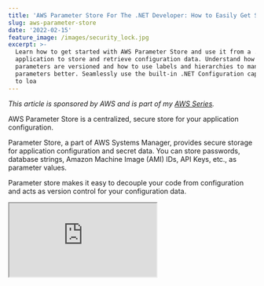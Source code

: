 ```yaml
---
title: 'AWS Parameter Store For The .NET Developer: How to Easily Get Started'
slug: aws-parameter-store
date: '2022-02-15'
feature_image: /images/security_lock.jpg
excerpt: >-
  Learn how to get started with AWS Parameter Store and use it from a .NET
  application to store and retrieve configuration data. Understand how
  parameters are versioned and how to use labels and hierarchies to manage
  parameters better. Seamlessly use the built-in .NET Configuration capabilities
  to loa
---
```

_This article is sponsored by AWS and is part of my [AWS Series](/tag/aws/)._

AWS Parameter Store is a centralized, secure store for your application configuration.

Parameter Store, a part of AWS Systems Manager, provides secure storage for application configuration and secret data. You can store passwords, database strings, Amazon Machine Image (AMI) IDs, API Keys, etc., as parameter values.

Parameter store makes it easy to decouple your code from configuration and acts as version control for your configuration data.

<iframe src="https://www.youtube.com/embed/eRtBIAx7sJc" />

In this post, let's learn how to use AWS Parameter Store when building .NET applications. We will explore some of the common features that are useful when creating .NET applications.

## Getting Started With Parameter Store

To start exploring the Parameter Store features, you need access to an AWS account. I use the [AWS Free Tier](https://aws.amazon.com/free/) to learn and play around with different services.

### Adding Parameter

To add a new parameter in Parameter Store, navigate to _AWS Systems Manager → Parameter Store → Create Parameter._

It prompts a new dialog to enter the parameter name, description, type, and value. You can also configure Advanced properties, which we will skip for now.

![Create a new parameter in Parameter Store](/images/aws-parameter-store-create-parameter.jpg)

We can use this new parameter from our .NET application.

### Using Parameter

To use the parameter from a .NET application, we need to add the [AWSSDK.SimpleSystemsManagement](https://www.nuget.org/packages/AWSSDK.SimpleSystemsManagement/) Nuget package. The `AmazonSimpleSystemsManagementClient` from the package connects to the Parameter Store.

The below code uses `BasicCredentials` to connect and authenticate with the AWS account.

```csharp
var credentials = new BasicAWSCredentials("<ACCESS_KEY>", "<SECRET>");
var client = new AmazonSimpleSystemsManagementClient(
            credentials, RegionEndpoint.APSoutheast2);

var request = new GetParameterRequest()
{
    Name = "weather-forecast-count"
};
var result = await client.GetParameterAsync(request);

```

The `GetParameterAsync` method retrieves the parameter from the store.

### IAM Policies

The credentials (Access Key and Secret) must have access to the Parameter store. We can create a new user under IAM and assign it the relevant policies.

The [below policy](https://docs.aws.amazon.com/systems-manager/latest/userguide/sysman-paramstore-access.html) provides access to all parameters that start with ‘_weather-_’ under the specified account number.

```csharp
{
    "Version": "2012-10-17",
    "Statement": [
        {
            "Effect": "Allow",
            "Action": [
                "ssm:PutParameter",
                "ssm:DeleteParameter",
                "ssm:GetParameterHistory",
                "ssm:GetParametersByPath",
                "ssm:GetParameters",
                "ssm:GetParameter",
                "ssm:DeleteParameters"
            ],
            "Resource": "arn:aws:ssm:ap-southeast-2:<ACCOUNT NUMBER>:parameter/weather-*"
        },
        {
            "Effect": "Allow",
            "Action": "",
            "Resource": "*"
        }
    ]
}

```

Use the _AccessKey_ and _Secret_ for the new user account to connect to the Parameter Store. If you run the code, you can get back the parameter value of 5 and use it from the application.

## Parameter Types

Parameter Store supports three types of parameters.

-   **String →** Any block of text
-   **StringList →** comma-separated list of values (e.g., Cities → _Brisbane, Trivandrum, Sydney_)
-   **SecureString →** any sensitive data that needs to be stored. The value is automatically encrypted using an [AWS KMS Key](https://aws.amazon.com/kms/). You can select a specific KMS key or use the default auto-created one.

![SecureString Parameter Store Type uses KMS to encrypt the value](/images/aws-parameter-store-parameter-types.jpg)

When using a parameter store variable of type SecureString, make sure to set the `WithDecryption` property on the `GetParameterRequest` instance to true to decrypt the parameter value automatically.

```csharp
var request = new GetParameterRequest()
{
    Name = "weather-forecast-apiKey",
    WithDecryption = true,
};

```

## Versions & Labels & Hierarchies

Parameter Store supports versioning, assigning specific labels (friendly name identifiers) to parameters. It also helps organizing the values in hierarchies instead of a flat list. Let’s explore each one of these.

**Versions**

Every time a parameter value is updated, it creates a new version and saves the old one as part of the history. By default, when asking for the value by specifying only the name, it will return the latest version.

Below are 3 version histories of the `weather-forecast-count` property.

![A new version is created any time a parameter is updated.](/images/aws-parameter-store-parameter-version.jpg)

To get a specific version from the parameter store, we need to append “:version number” along with the parameter name. The below will return the first version of the parameter, where the value is 5 in this case.

```csharp
var request = new GetParameterRequest()
{
    Name = $"weather-forecast-count:1",
    WithDecryption = true,
};

```

**Labels**

Working with version numbers can be confusing if you want to tag versions to specific environments, regions or other groups of your choice. Labels solve this problem since they give a user-defined alias for the different versions. Labels make it easier to manage different versions of the parameter.

![Assign label to a version of the store varaible](/images/aws-parameter-store-parameter-labels.jpg)

Version 3 of the variable `weather-forecast-count` is assigned the label _prod._ Very similar to versions, use the label name instead of the version number as part of the request to retrieve the value.

```csharp
var request = new GetParameterRequest()
{
    Name = $"weather-forecast-count:prod",
    WithDecryption = true,
};

```

**Hierarchies**

Using parameter hierarchies helps better manage parameters. It enables to quickly group parameters based on different hierarchies like _Environment, Application, Server Type_, etc.

_A hierarchy is a parameter name that includes the path separated by forward slashes (/)._

For e.g. If we want to separate out the parameters for _weather-forecast_ app for different environments we could use - _/test/weather-forecast/count_ and _/prod/weather-forecast/count._ The two parameters can hold different values as required for the environment.

To see all the values for a specific hierarchy, you can use the `GetParametersByPathAsync` and pass it `GetParametersByPathRequest`.

```csharp
var allParameters = await client.GetParametersByPathAsync(new GetParametersByPathRequest()
{
    Path = "/test/weather-forecast"
});

```

For this to work, make sure the User has the appropriate IAM policies to access all the parameters in that hierarchy. Typically you would have different users for each environment and give access only to relevant parameters in that environment.

## Don’t Reinvent Configuration!

We’ve been using the `AmazonSimpleSystemsManagementClient` class to retrieve the configuration values from the Parameter Store. We could inject this in, wrap around another layer or interface, etc., but our application is still tightly coupled with Parameter Store for its configuration.

To run the application in any environment (local dev, test, prod) needs a Parameter Store set up and populated with the appropriate keys. It also becomes a problem when we have to run tests and control some of these configuration values.

.NET has built-in Configuration capabilities, which most likely you would have used already - If you have used app settings file, environment variables, etc.

<iframe src="https://www.youtube.com/embed/5GlgHV_12-k" />

AWS Parameter Store can be added as a [Configuration Provider](https://docs.microsoft.com/en-us/dotnet/core/extensions/configuration-providers?WT.mc_id=AZ-MVP-5003875) at application Startup. We need to add the Nuget package, [Amazon.Extensions.Configuration.SystemsManager](https://www.nuget.org/packages/Amazon.Extensions.Configuration.SystemsManager/). Using this package, add a new Configuration Provider as below.

```csharp
builder.Configuration.AddSystemsManager(source =>
{
    source.Path = "/test";
    source.Optional = true;
    source.ReloadAfter = TimeSpan.FromSeconds(30);
    source.AwsOptions = new Amazon.Extensions.NETCore.Setup.AWSOptions()
    {
        Credentials = new BasicAWSCredentials("", ""),
        Region = RegionEndpoint.APSoutheast2,

    };
});

```

The above code looks for all the parameter keys under the ‘_/test_’ hierarchy and makes them available as part of the Configuration object. Since the source is marked optional, it will continue application startup even if it cannot connect to the Parameter Store.

The code also sets the configuration to be automatically reloaded every 30 seconds. (choose a more extensive duration based on your application needs and avoid too many calls to Parameter Store).

<iframe src="https://www.youtube.com/embed/SizJCLcjbOA" />

Using Options Pattern, we can inject the configuration values into our controllers. The below code registers the `WeatherForecastOptions` and injects it into the controller using `IOptionsSnapshot`.

```csharp
builder.Services
     .Configure<WeatherForecastOptions>(
        builder.Configuration.GetSection(WeatherForecastOptions.SectionName));

/ Options class to hold the configuration
public class WeatherForecastOptions
{
    public static string SectionName = "weather-forecast";
    public int Count { get; set; }
    public string Cities { get; set; }
}

public WeatherForecastController(
            IOptionsSnapshot<WeatherForecastOptions> weatherOptions,
            ILogger<WeatherForecastController> logger) { ... }

```

Since the configuration is now bound to the .NET Configuration, its values can come from any of the registered sources - including appsetting.json, environment variables, [Secret Manager](https://www.youtube.com/watch?v=PkLLP2tcd28), etc.

For local development environments, tests where you don’t require the parameters in AWS Parameter Store, you can keep it in your app settings file or other locally available sources.

Have a great day!

_Photo by [Towfiqu barbhuiya](https://unsplash.com/@towfiqu999999?utm_source=unsplash&utm_medium=referral&utm_content=creditCopyText) on [Unsplash](https://unsplash.com/s/photos/security?utm_source=unsplash&utm_medium=referral&utm_content=creditCopyText)_
